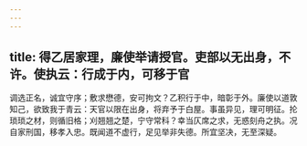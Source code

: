 ```yaml
---
---
---
```

title: 得乙居家理，廉使举请授官。吏部以无出身，不许。使执云：行成于内，可移于官
---



调选正名，诚宜守序；敷求懋德，安可拘文？乙积行于中，暗彰于外。廉使以道敦知己，欲致我于青云：天官以限在出身，将弃予于白屋。事虽异见，理可明征。抡琐琐之材，则循旧格；刈翘翘之楚，宁守常科？幸当仄席之求，无惑刻舟之执。况自家刑国，移孝入忠。既闻道不虚行，足见举非失德。所宜坚决，无至深疑。